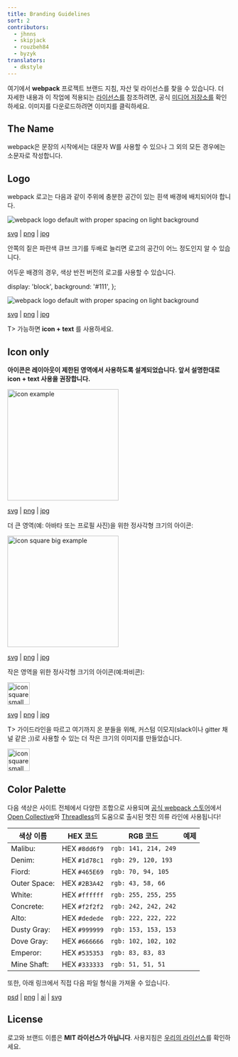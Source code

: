 ```yaml
---
title: Branding Guidelines
sort: 2
contributors:
  - jhnns
  - skipjack
  - rouzbeh84
  - byzyk
translators:
  - dkstyle
---
```



여기에서 **webpack** 프로젝트 브랜드 지침, 자산 및 라이선스를 찾을 수 있습니다. 더 자세한 내용과 이 작업에 적용되는 [라이선스를](https://github.com/webpack/media/blob/master/LICENSE) 참조하려면, 공식 [미디어 저장소를](https://github.com/webpack/media) 확인하세요. 이미지를 다운로드하려면 이미지를 클릭하세요.

## The Name

webpack은 문장의 시작에서는 대문자 W를 사용할 수 있으나 그 외의 모든 경우에는 소문자로 작성합니다.

## Logo

webpack 로고는 다음과 같이 주위에 충분한 공간이 있는 흰색 배경에 배치되어야 합니다.

<img
  src="https://raw.githubusercontent.com/webpack/media/master/logo/logo-on-white-bg.png"
  alt="webpack logo default with proper spacing on light background"
/>

[svg](https://github.com/webpack/media/blob/master/logo/logo-on-white-bg.svg) | [png](https://github.com/webpack/media/blob/master/logo/logo-on-white-bg.png) | [jpg](https://github.com/webpack/media/blob/master/logo/logo-on-white-bg.jpg)

안쪽의 짙은 파란색 큐브 크기를 두배로 늘리면 로고의 공간이 어느 정도인지 알 수 있습니다.

어두운 배경의 경우, 색상 반전 버전의 로고를 사용할 수 있습니다.

  display: 'block',
  background: '#111',
};

<div style={style}>
  <img
    src="https://raw.githubusercontent.com/webpack/media/master/logo/logo-on-dark-bg.png"
    alt="webpack logo default with proper spacing on light background"
  />
</div>

[svg](https://github.com/webpack/media/blob/master/logo/logo-on-dark-bg.svg) | [png](https://github.com/webpack/media/blob/master/logo/logo-on-dark-bg.png) | [jpg](https://github.com/webpack/media/blob/master/logo/logo-on-dark-bg.jpg)

T> 가능하면 **icon + text** 를 사용하세요.

## Icon only

**아이콘은 레이아웃이 제한된 영역에서 사용하도록 설계되었습니다. 앞서 설명한대로 icon + text 사용을 권장합니다.**

<img
  src="https://raw.githubusercontent.com/webpack/media/master/logo/icon.png"
  width="250"
  alt="icon example"
/>

[svg](https://github.com/webpack/media/blob/master/logo/icon.svg) | [png](https://github.com/webpack/media/blob/master/logo/icon.png) | [jpg](https://github.com/webpack/media/blob/master/logo/icon.jpg)

더 큰 영역(예: 아바타 또는 프로필 사진)을 위한 정사각형 크기의 아이콘:

<img
  src="https://raw.githubusercontent.com/webpack/media/master/logo/icon-square-big.png"
  width="250"
  alt="icon square big example"
/>

[svg](https://github.com/webpack/media/blob/master/logo/icon-square-big.svg) | [png](https://github.com/webpack/media/blob/master/logo/icon-square-big.png) | [jpg](https://github.com/webpack/media/blob/master/logo/icon-square-big.jpg)

작은 영역을 위한 정사각형 크기의 아이콘(예:파비콘):

<img
  src="https://raw.githubusercontent.com/webpack/media/master/logo/icon-square-small.png"
  width="50"
  alt="icon square small example"
/>

[svg](https://github.com/webpack/media/blob/master/logo/icon-square-small.svg) | [png](https://github.com/webpack/media/blob/master/logo/icon-square-small.png) | [jpg](https://github.com/webpack/media/blob/master/logo/icon-square-small.jpg)

T> 가이드라인을 따르고 여기까지 온 분들을 위해, 커스텀 이모지(slack이나 gitter 채널 같은 ;))로 사용할 수 있는 더 작은 크기의 이미지를 만들었습니다.

<img
  src="/assets/icon-square-small-slack.png"
  width="50"
  alt="icon square small example"
/>

## Color Palette

다음 색상은 사이트 전체에서 다양한 조합으로 사용되며 [공식 webpack 스토어](https://webpack.threadless.com/collections/the-final-release-collection/)에서 [Open Collective](https://opencollective.com/)와 [Threadless](https://medium.com/u/840563ee2a56)의 도움으로 출시된 멋진 의류 라인에 사용됩니다!

| 색상 이름    | HEX 코드      | RGB 코드             | 예제                               |
| ------------ | ------------- | -------------------- | ---------------------------------- |
| Malibu:      | HEX `#8dd6f9` | `rgb: 141, 214, 249` | <BrandingSample color='#8dd6f9' /> |
| Denim:       | HEX `#1d78c1` | `rgb: 29, 120, 193`  | <BrandingSample color='#1d78c1' /> |
| Fiord:       | HEX `#465E69` | `rgb: 70, 94, 105`   | <BrandingSample color='#465E69' /> |
| Outer Space: | HEX `#2B3A42` | `rgb: 43, 58, 66`    | <BrandingSample color='#2B3A42' /> |
| White:       | HEX `#ffffff` | `rgb: 255, 255, 255` | <BrandingSample color='#ffffff' /> |
| Concrete:    | HEX `#f2f2f2` | `rgb: 242, 242, 242` | <BrandingSample color='#f2f2f2' /> |
| Alto:        | HEX `#dedede` | `rgb: 222, 222, 222` | <BrandingSample color='#dedede' /> |
| Dusty Gray:  | HEX `#999999` | `rgb: 153, 153, 153` | <BrandingSample color='#999999' /> |
| Dove Gray:   | HEX `#666666` | `rgb: 102, 102, 102` | <BrandingSample color='#666666' /> |
| Emperor:     | HEX `#535353` | `rgb: 83, 83, 83`    | <BrandingSample color='#535353' /> |
| Mine Shaft:  | HEX `#333333` | `rgb: 51, 51, 51`    | <BrandingSample color='#333333' /> |

또한, 아래 링크에서 직접 다음 파일 형식을 가져올 수 있습니다.

[psd](https://raw.githubusercontent.com/webpack/media/master/design/webpack-palette.psd) | [png](https://raw.githubusercontent.com/webpack/media/master/design/webpack-palette.png)
| [ai](https://raw.githubusercontent.com/webpack/media/master/design/webpack-palette.ai) | [svg](https://raw.githubusercontent.com/webpack/media/master/design/webpack-palette.svg)

## License

로고와 브랜드 이름은 **MIT 라이선스가 아닙니다**. 사용지침은 [우리의 라이선스](https://github.com/webpack/media/blob/master/LICENSE)를 확인하세요.

